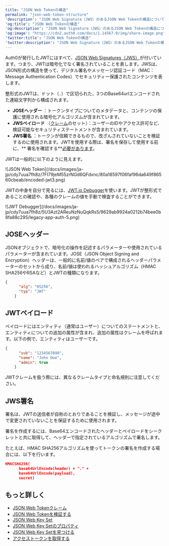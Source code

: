 ```yaml
---
title: "JSON Web Tokenの構造"
permalink: "json-web-token-structure"
'description': "JSON Web Signature（JWS）のあるJSON Web Tokenの構造について説明します。"
'og:title': "JSON Web Tokenの構造"
'og:description': "JSON Web Signature（JWS）のあるJSON Web Tokenの構造について説明します。"
'og:image': "https://cdn2.auth0.com/docs/1.14567.0/img/share-image.png"
'twitter:title': "JSON Web Tokenの構造"
'twitter:description': "JSON Web Signature（JWS）のあるJSON Web Tokenの構造について説明します。"
---
```


Auth0が発行した<Tooltip data-tooltip-id="react-containers-DefinitionTooltip-3" href="/docs/ja-jp/glossary?term=json-web-token" tip="JSON Web Token（JWT）: 二者間のクレームを安全に表現するために使用される標準IDトークン形式（および多くの場合、アクセストークン形式）。" cta="用語集の表示">JWT</Tooltip>にはすべて、[JSON Web Signatures（JWS）](https://tools.ietf.org/html/rfc7515)が付いています。つまり、JWTは暗号化でなく署名されていることを表します。JWSは、JSON形式の構造を使って、デジタル署名やメッセージ認証コード（MAC：Message Authentication Codes）でセキュリティー保護されたコンテンツを表します。

整形式のJWTは、ドット（`.`）で区切られた、3つのBase64urlエンコードされた連結文字列から構成されます。

* **JOSEヘッダー** ：トークンタイプについてのメタデータと、コンテンツの保護に使用される暗号化アルゴリズムが含まれています。
* **JWSペイロード** （[クレーム](https://tools.ietf.org/html/rfc7519#section-4)のセット）：ユーザーのIDやアクセス許可など、検証可能なセキュリティステートメントが含まれています。
* **JWS署名** ：トークンが信頼できるもので、改ざんされていないことを検証するのに使用されます。JWTを使用する際は、署名を保存して使用する前に、** 署名を確認する**[必要があります](/docs/ja-jp/secure/tokens/json-web-tokens/validate-json-web-tokens)。

JWTは一般的に以下のように見えます。

<Frame>![JSON Web Token](/docs/images/ja-jp/cdy7uua7fh8z/7FI79jeM55zrNGd6QFdxnc/80a18597f06faf96da649f86560cbeab/encoded-jwt3.png)</Frame>

JWTの中身を自分で見るには、[JWT.io Debugger](http://jwt.io)を使います。JWTが整形式であることの確認や、各種のクレームの値を手動で検査することができます。

<Frame>![JWT Debugger](/docs/images/ja-jp/cdy7uua7fh8z/5U3Azt2AReuNzNuQqkRs5/9629ab9924a0212b74bee0b8fa88c295/legacy-app-auth-5.png)</Frame>

## JOSEヘッダー

JSONオブジェクトで、暗号化の操作を記述するパラメーターや使用されているパラメーターが含まれています。JOSE（JSON Object Signing and Encryption）ヘッダーは、一般的に名前/値のペアで構成されるヘッダーパラメーターのセットから成り、名前/値は使われるハッシュアルゴリズム（HMAC SHA256やRSAなど）とJWTの種類になります。

```json lines
{
      "alg": "HS256",
      "typ": "JWT"
    }
```

## JWTペイロード

ペイロードにはエンティティ（通常はユーザー）についてのステートメントと、エンティティについての追加の属性が含まれ、追加の属性はクレームを呼ばれます。以下の例で、エンティティはユーザーです。

```json lines
{
      "sub": "1234567890",
      "name": "John Doe",
      "admin": true
    }
```

JWTクレームを扱う際には、異なるクレームタイプと命名規則に注意してください。

## JWS署名

署名は、JWTの送信者が自称のとおりであることを検証し、メッセージが途中で変更されていないことを保証するために使用されます。

署名を作成するには、Base64エンコードされたヘッダーとペイロードをシークレットと共に取得して、ヘッダーで指定されているアルゴリズムで署名します。

たとえば、HMAC SHA256アルゴリズムを使ってトークンの署名を作成する場合には、以下を行います。

```json lines
HMACSHA256(
      base64UrlEncode(header) + "." +
      base64UrlEncode(payload),
      secret)
```

## もっと詳しく

* [JSON Web Tokenクレーム](/docs/ja-jp/secure/tokens/json-web-tokens/json-web-token-claims)
* [JSON Web Tokenを検証する](/docs/ja-jp/secure/tokens/json-web-tokens/validate-json-web-tokens)
* [JSON Web Key Set](/docs/ja-jp/secure/tokens/json-web-tokens/json-web-key-sets)
* [JSON Web Key Setのプロパティ](/docs/ja-jp/secure/tokens/json-web-tokens/json-web-key-set-properties)
* [JSON Web Key Setを見つける](/docs/ja-jp/secure/tokens/json-web-tokens/locate-json-web-key-sets)
* [アクセストークンを取得する](/docs/ja-jp/secure/tokens/access-tokens/get-access-tokens)